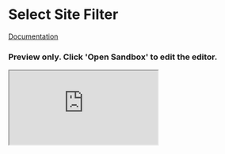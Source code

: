 

<Meta title="Example/Select Site Filter" />

# Select Site Filter
[Documentation](https://swch.github.io/Strivve-UX-Components/?path=/docs/component--documentation#mountselectsiteviewoptions-a-hrefmountselectsiteviewoptions-idmountselectsiteviewoptionsa
)

### Preview only. Click 'Open Sandbox' to edit the editor.

<iframe
  src="https://codesandbox.io/embed/github/swch/Strivve-UX-Components/tree/master/examples/select-site-filter?fontsize=14&hidenavigation=1&theme=dark"
  style={{ width: '100%', height: '600px', background: 'black', border: '0', borderRadius: '4px', overflow: 'hidden' }}
  title="swch/Strivve-UX-Components: Select Site Filter"
  allow="accelerometer; ambient-light-sensor; camera; encrypted-media; geolocation; gyroscope; hid; microphone; midi; payment; usb; vr; xr-spatial-tracking"
  sandbox="allow-forms allow-modals allow-popups allow-presentation allow-same-origin allow-scripts"
/>
